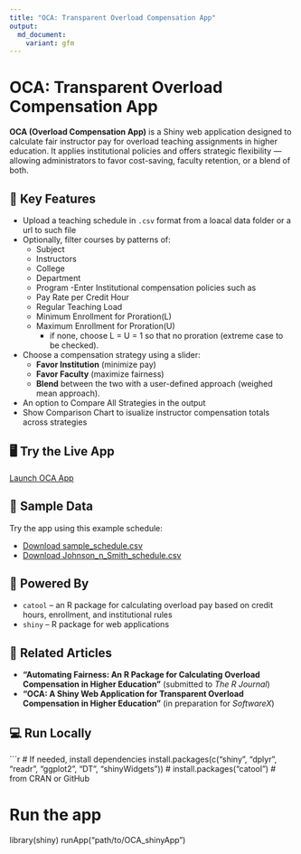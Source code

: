 ```yaml
---
title: "OCA: Transparent Overload Compensation App"
output:
  md_document:
    variant: gfm
---
```


# OCA: Transparent Overload Compensation App

**OCA (Overload Compensation App)** is a Shiny web application designed to calculate fair instructor pay for overload teaching assignments in higher education. It applies institutional policies and offers strategic flexibility — allowing administrators to favor cost-saving, faculty retention, or a blend of both.

## 🔑 Key Features

- Upload a teaching schedule in `.csv` format from a loacal data folder or a url to such file
- Optionally, filter courses by patterns of:
  - Subject
  - Instructors
  - College
  - Department
  - Program
-Enter Institutional compensation policies such as
  - Pay Rate per Credit Hour
  - Regular Teaching Load
  - Minimum Enrollment for Proration(L)
  - Maximum Enrollment for Proration(U)
    - if none, choose L = U = 1 so that no proration (extreme case to be checked).  
- Choose a compensation strategy using a slider:
  - **Favor Institution** (minimize pay)
  - **Favor Faculty** (maximize fairness)
  - **Blend** between the two with a user-defined approach (weighed mean approach).
- An option to Compare All Strategies in the output
- Show Comparison Chart to isualize instructor compensation totals across strategies


## 🖥️ Try the Live App

[Launch OCA App](https://aberra.shinyapps.io/OCA_shinyApp/)


## 📁 Sample Data

Try the app using this example schedule:

- [Download sample_schedule.csv](https://raw.githubusercontent.com/dawit3000/OCA/main/sample_schedule.csv)
- [Download Johnson_n_Smith_schedule.csv](https://raw.githubusercontent.com/dawit3000/OCA/main/Johnson_n_smith_schedule.csv)

## 🧰 Powered By

- `catool` – an R package for calculating overload pay based on credit hours, enrollment, and institutional rules
- `shiny` – R package for web applications

## 📄 Related Articles

- **"Automating Fairness: An R Package for Calculating Overload Compensation in Higher Education"** (submitted to *The R Journal*)
- **"OCA: A Shiny Web Application for Transparent Overload Compensation in Higher Education"** (in preparation for *SoftwareX*)

## 💻 Run Locally

```r
# If needed, install dependencies
install.packages(c("shiny", "dplyr", "readr", "ggplot2", "DT", "shinyWidgets"))
# install.packages("catool")  # from CRAN or GitHub

# Run the app
library(shiny)
runApp("path/to/OCA_shinyApp")
